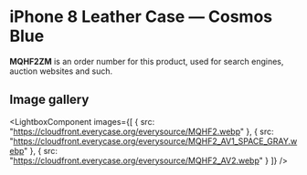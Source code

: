 
# iPhone 8 Leather Case — Cosmos Blue

<Callout type='info' emoji='👉🏻'>**MQHF2ZM** is an order number for this product, used for search engines, auction websites and such.</Callout>

## Image gallery

<LightboxComponent
    images={[
      {
        src: "https://cloudfront.everycase.org/everysource/MQHF2.webp"
      },
      {
        src: "https://cloudfront.everycase.org/everysource/MQHF2_AV1_SPACE_GRAY.webp"
      },
      {
        src: "https://cloudfront.everycase.org/everysource/MQHF2_AV2.webp"
      }
    ]}
  />
